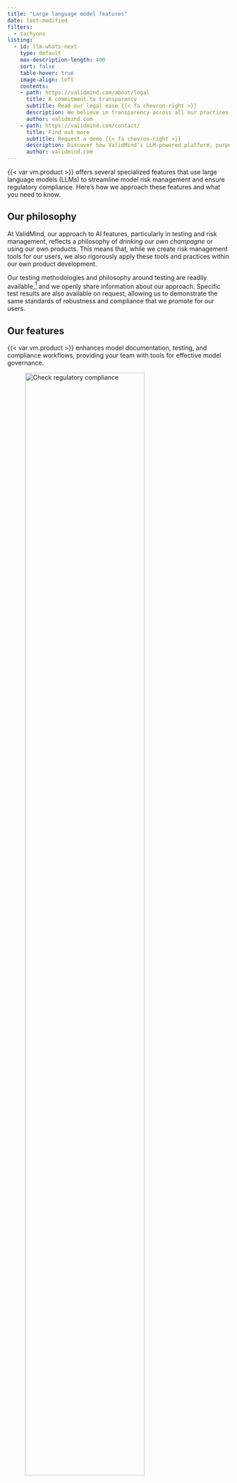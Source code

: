 ```yaml
---
title: "Large language model features"
date: last-modified
filters:
  - tachyons
listing:
  - id: llm-whats-next
    type: default
    max-description-length: 400
    sort: false
    table-hover: true
    image-align: left
    contents:
    - path: https://validmind.com/about/legal
      title: A commitment to transparency
      subtitle: Read our legal ease {{< fa chevron-right >}}
      description: We believe in transparency across all our practices — not just because it’s essential to earn your trust, but because it’s the right thing to do.<br><br>Understanding our policies shouldn’t feel like deciphering code, so we’ve made our legal texts as clear and accessible as possible. These documents cover the details of our practices, including data handling, privacy, responsible AI use, and regulatory compliance.
      author: validmind.com
    - path: https://validmind.com/contact/
      title: Find out more
      subtitle: Request a demo {{< fa chevron-right >}}
      description: Discover how ValidMind’s LLM-powered platform, purpose-built for model risk management teams, enables fast, confident testing, documentation, validation, and governance of Generative AI, AI, and statistical models.
      author: validmind.com
---
```


{{< var vm.product >}} offers several specialized features that use large language models (LLMs) to streamline model risk management and ensure regulatory compliance. Here's how we approach these features and what you need to know. 

::: {.attn}
## Our philosophy

At ValidMind, our approach to AI features, particularly in testing and risk management, reflects a philosophy of _drinking our own champagne_ or using our own products. This means that, while we create risk management tools for our users, we also rigorously apply these tools and practices within our own product development.

Our testing methodologies and philosophy around testing are readily available,[^1] and we openly share information about our approach. Specific test results are also available on request, allowing us to demonstrate the same standards of robustness and compliance that we promote for our users.
:::

## Our features


{{< var vm.product >}} enhances model documentation, testing, and compliance workflows, providing your team with tools for effective model governance.

::: {.column-margin .pt6}
![Check regulatory compliance](overvierw-llm-features-check-document.png){fig-alt="A screenshot showing the LLM feature for checking documents that can be accessed with the Check Document button" class="screenshot" width=80%}
:::

:::: {.flex .flex-wrap .justify-around}


::: {.w-50-ns .pr4}
### Test interpretation

Interprets results from tests run within {{< var vm.product >}}. This feature generates a description of the tests, highlights key insights from the outcomes, and provides a summary with actionable takeaways.

**Why it matters** — Test interpretation makes it easier for developers and validators to understand the implications of each test.


### Risk assessment

Using data from test results, generates a tailored risk assessment for each section of model documentation. This feature aids in identifying potential risks based on the model’s performance and results.

**Why it matters** — Risk assessment provides a foundation for better-informed decision-making.
:::

::: {.w-50-ns .pl4}
### Qualitative checks

Leverages metadata from the model inventory, test outcomes, and additional data provided to create qualitative sections within model documentation. 

**Why it matters** — Qualitative checks ensure that essential contextual information is accurately documented and aligned with the model's purpose and scope.

### Document checker

Reviews model development documentation to ensure it aligns with relevant regulatory requirements. 

**Why it matters** — Document checks help teams maintain compliance with specific regulations by flagging areas that may need revision.

<!-- NR Nov 2024 Uncomment when available -->
<!-- ### Section checker

Assesses each part of the model documentation for adherence to internal guidelines and policies. This tool supports consistent documentation standards across the organization, promoting uniformity in compliance practices. -->
:::

::::


## What's next


:::{#llm-whats-next}
:::



<!-- FOOTNOTES -->

[^1]: [Run tests and test suites](//developer/model-testing/testing-overview.qmd)

[^2]: ValidMind: [AI Usage Policy](https://validmind.com/about/legal/ai-usage-policy/)